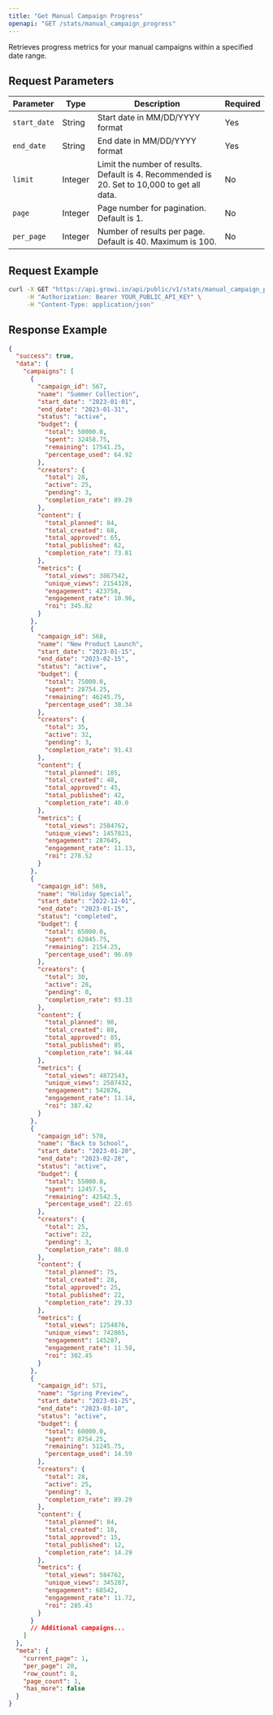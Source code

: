 ```yaml
---
title: "Get Manual Campaign Progress"
openapi: "GET /stats/manual_campaign_progress"
---
```


Retrieves progress metrics for your manual campaigns within a specified date range.

## Request Parameters

| Parameter    | Type    | Description                                                                                  | Required |
| ------------ | ------- | -------------------------------------------------------------------------------------------- | -------- |
| `start_date` | String  | Start date in MM/DD/YYYY format                                                              | Yes      |
| `end_date`   | String  | End date in MM/DD/YYYY format                                                                | Yes      |
| `limit`      | Integer | Limit the number of results. Default is 4. Recommended is 20. Set to 10,000 to get all data. | No       |
| `page`       | Integer | Page number for pagination. Default is 1.                                                    | No       |
| `per_page`   | Integer | Number of results per page. Default is 40. Maximum is 100.                                   | No       |

## Request Example

```bash
curl -X GET "https://api.growi.io/api/public/v1/stats/manual_campaign_progress?start_date=01/01/2023&end_date=01/31/2023&limit=5&page=1&per_page=20" \
     -H "Authorization: Bearer YOUR_PUBLIC_API_KEY" \
     -H "Content-Type: application/json"
```

## Response Example

```json
{
  "success": true,
  "data": {
    "campaigns": [
      {
        "campaign_id": 567,
        "name": "Summer Collection",
        "start_date": "2023-01-01",
        "end_date": "2023-01-31",
        "status": "active",
        "budget": {
          "total": 50000.0,
          "spent": 32458.75,
          "remaining": 17541.25,
          "percentage_used": 64.92
        },
        "creators": {
          "total": 28,
          "active": 25,
          "pending": 3,
          "completion_rate": 89.29
        },
        "content": {
          "total_planned": 84,
          "total_created": 68,
          "total_approved": 65,
          "total_published": 62,
          "completion_rate": 73.81
        },
        "metrics": {
          "total_views": 3867542,
          "unique_views": 2154328,
          "engagement": 423758,
          "engagement_rate": 10.96,
          "roi": 345.82
        }
      },
      {
        "campaign_id": 568,
        "name": "New Product Launch",
        "start_date": "2023-01-15",
        "end_date": "2023-02-15",
        "status": "active",
        "budget": {
          "total": 75000.0,
          "spent": 28754.25,
          "remaining": 46245.75,
          "percentage_used": 38.34
        },
        "creators": {
          "total": 35,
          "active": 32,
          "pending": 3,
          "completion_rate": 91.43
        },
        "content": {
          "total_planned": 105,
          "total_created": 48,
          "total_approved": 45,
          "total_published": 42,
          "completion_rate": 40.0
        },
        "metrics": {
          "total_views": 2584762,
          "unique_views": 1457823,
          "engagement": 287645,
          "engagement_rate": 11.13,
          "roi": 278.52
        }
      },
      {
        "campaign_id": 569,
        "name": "Holiday Special",
        "start_date": "2022-12-01",
        "end_date": "2023-01-15",
        "status": "completed",
        "budget": {
          "total": 65000.0,
          "spent": 62845.75,
          "remaining": 2154.25,
          "percentage_used": 96.69
        },
        "creators": {
          "total": 30,
          "active": 28,
          "pending": 0,
          "completion_rate": 93.33
        },
        "content": {
          "total_planned": 90,
          "total_created": 88,
          "total_approved": 85,
          "total_published": 85,
          "completion_rate": 94.44
        },
        "metrics": {
          "total_views": 4872543,
          "unique_views": 2587432,
          "engagement": 542876,
          "engagement_rate": 11.14,
          "roi": 387.42
        }
      },
      {
        "campaign_id": 570,
        "name": "Back to School",
        "start_date": "2023-01-20",
        "end_date": "2023-02-28",
        "status": "active",
        "budget": {
          "total": 55000.0,
          "spent": 12457.5,
          "remaining": 42542.5,
          "percentage_used": 22.65
        },
        "creators": {
          "total": 25,
          "active": 22,
          "pending": 3,
          "completion_rate": 88.0
        },
        "content": {
          "total_planned": 75,
          "total_created": 28,
          "total_approved": 25,
          "total_published": 22,
          "completion_rate": 29.33
        },
        "metrics": {
          "total_views": 1254876,
          "unique_views": 742865,
          "engagement": 145287,
          "engagement_rate": 11.58,
          "roi": 302.45
        }
      },
      {
        "campaign_id": 571,
        "name": "Spring Preview",
        "start_date": "2023-01-25",
        "end_date": "2023-03-10",
        "status": "active",
        "budget": {
          "total": 60000.0,
          "spent": 8754.25,
          "remaining": 51245.75,
          "percentage_used": 14.59
        },
        "creators": {
          "total": 28,
          "active": 25,
          "pending": 3,
          "completion_rate": 89.29
        },
        "content": {
          "total_planned": 84,
          "total_created": 18,
          "total_approved": 15,
          "total_published": 12,
          "completion_rate": 14.29
        },
        "metrics": {
          "total_views": 584762,
          "unique_views": 345287,
          "engagement": 68542,
          "engagement_rate": 11.72,
          "roi": 285.43
        }
      }
      // Additional campaigns...
    ]
  },
  "meta": {
    "current_page": 1,
    "per_page": 20,
    "row_count": 8,
    "page_count": 1,
    "has_more": false
  }
}
```
